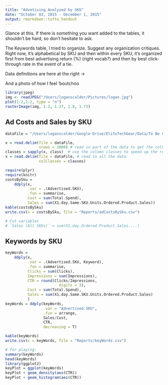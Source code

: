 ```yaml
---
title: "Advetising Analyzed by SKU"
date: "October 03, 2015 - December 1, 2015"
output: rmarkdown::tufte_handout
---
```


Glance at this. 
If there is something you want added to the tables, it shouldn't be hard, so 
don't hesitate to ask.


\marginnote{Data Dictionary:
  
  * Cost - amount spent on pay-per-click advertising time period.
  
  * Sales - Sales of the SKU that Amazon attributes to an ad, made with in
  a day of clicking on the ad.
  
  *Keyword - The keyword that was used to target your advertised SKU.  
  NOTE: In campaigns with automatic targeting, the keyword is listed as a star.
  
  * Clicks - Number of clicks on an ad for a SKU when the keyword was used
  
  * Impressions - Total number of times your advertisement was shown to customers 
  when the keyword was used
  
  * CTR - Clicks per Impression} 
  

  
  \marginnote{Additional data that could be shown includes:
  
  * Sales (All SKUs) - Sales of any SKU that Amazon attriubtes to an ad, with 
  in a day of clicking on the ad.
  
  * Sales (All SKUs, with in a month) - Sales of any SKU that Amazon attriubtes to an ad, with 
  in a month of clicking on the ad}

The Keywords table, I tried to organize. Suggest any organization critiques. Right now,
it's alphabetical by SKU and then within every SKU, it's
organized first from best advertising return (%) (right vocab?) and then 
by best click-through rate in the event of a tie.

Data definitions are here at the right ->

\newpage

And a photo of how I feel 'boutchoo
```r
library(jpeg)
img <- readJPEG("/Users/loganscalder/Pictures/logan.jpg")
plot(1:2,1:2, type = "n")
rasterImage(img, 1.2, 1.27, 1.8, 1.73)
```


\newpage

## Ad Costs and Sales by SKU


  
```r
dataFile = "/Users/loganscalder/Google Drive/EliteTechGear/Data/To Be Categorized/campaign-performance-report-2015-10-03-60124016771.txt"

x = read.delim(file = dataFile, 
               nrows = 1000) # read in part of the data to get the colClasses
classes = sapply(x, class)  # use the column classes to speed up the read in
x = read.delim(file = dataFile, # read in all the data
               colClasses = classes)
```

```r
require(plyr)
require(knitr)
costsBySku = 
    ddply(x,
          .var = .(Advertised.SKU),
          .fun = summarise,
          Cost = sum(Total.Spend),
          Sales = sum(X1.day.Same.SKU.Units.Ordered.Product.Sales))
kable(costsBySku)
write.csv(x = costsBySku, file = "Reports/adCostsBySku.csv")

# Cut variables
# `Sales (All SKUs)` = sum(X1.day.Ordered.Product.Sales....)
```



## Keywords by SKU


```r
keyWords = 
    ddply(x, 
          .var = .(Advertised.SKU, Keyword),
          .fun = summarise,
          Clicks = sum(Clicks),
          Impressions = sum(Impressions),
          CTR = round(Clicks/Impressions,
                        digits = 3),
          Cost = sum(Total.Spend),
          Sales = sum(X1.day.Same.SKU.Units.Ordered.Product.Sales)
          )
keyWords = ddply(keyWords, 
                 .var = "Advertised.SKU",
                 .fun = arrange,
                 Sales/Cost,
                 CTR,
                 decreasing = T)

kable(keyWords)
write.csv(x = keyWords, file = "Reports/keyWords.csv")
```


```r
# for playing:
summary(keyWords)
head(keyWords)
library(ggplot2)
keyPlot = ggplot(keyWords)
keyPlot + geom_density(aes(CTR))
keyPlot + geom_histogram(aes(CTR))
```

